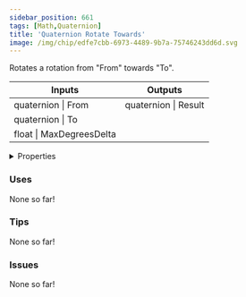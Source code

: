 ```yaml
---
sidebar_position: 661
tags: [Math,Quaternion]
title: 'Quaternion Rotate Towards'
image: /img/chip/edfe7cbb-6973-4489-9b7a-75746243dd6d.svg
---
```


Rotates a rotation from "From" towards "To".



<IChip uuid="edfe7cbb-6973-4489-9b7a-75746243dd6d"/>

<table><thead><tr><th>Inputs</th><th>Outputs</th></tr></thead><tbody><tr><td>quaternion | From</td><td>quaternion | Result</td></tr><tr><td>quaternion | To</td><td /></tr><tr><td>float | MaxDegreesDelta</td><td /></tr></tbody></table>

<details>
  <summary>Properties</summary>
  <div>
    <div>
    <table>
      <tbody>
        <tr>
          <td>Is beta required?</td>
          <td>No</td>
        </tr>
        <tr>
          <td>Is chip a trolling risk?</td>
          <td>No</td>
        </tr>
        <tr>
          <td>Is chip a role assignment risk?</td>
          <td>No</td>
        </tr>
        <tr>
          <td>Chip UUID</td>
          <td>edfe7cbb-6973-4489-9b7a-75746243dd6d</td>
        </tr>
        <tr>
          <td>Room availability</td>
          <td>Available everywhere</td>
        </tr>
      </tbody>
    </table>
    </div>
  </div>
</details>

### Uses

None so far!

### Tips

None so far!

### Issues

None so far!
